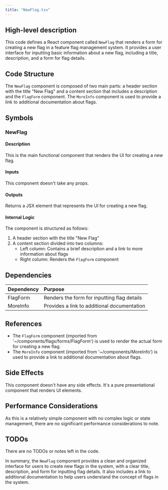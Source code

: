```yaml
---
title: "NewFlag.tsx"
---
```


## High-level description
This code defines a React component called `NewFlag` that renders a form for creating a new flag in a feature flag management system. It provides a user interface for inputting basic information about a new flag, including a title, description, and a form for flag details.

## Code Structure
The `NewFlag` component is composed of two main parts: a header section with the title "New Flag" and a content section that includes a description and the `FlagForm` component. The `MoreInfo` component is used to provide a link to additional documentation about flags.

## Symbols

### NewFlag
#### Description
This is the main functional component that renders the UI for creating a new flag.

#### Inputs
This component doesn't take any props.

#### Outputs
Returns a JSX element that represents the UI for creating a new flag.

#### Internal Logic
The component is structured as follows:
1. A header section with the title "New Flag"
2. A content section divided into two columns:
   - Left column: Contains a brief description and a link to more information about flags
   - Right column: Renders the `FlagForm` component

## Dependencies
| Dependency | Purpose |
|:-----------|:--------|
| FlagForm | Renders the form for inputting flag details |
| MoreInfo | Provides a link to additional documentation |

## References
- The `FlagForm` component (imported from '~/components/flags/forms/FlagForm') is used to render the actual form for creating a new flag.
- The `MoreInfo` component (imported from '~/components/MoreInfo') is used to provide a link to additional documentation about flags.

## Side Effects
This component doesn't have any side effects. It's a pure presentational component that renders UI elements.

## Performance Considerations
As this is a relatively simple component with no complex logic or state management, there are no significant performance considerations to note.

## TODOs
There are no TODOs or notes left in the code.

In summary, the `NewFlag` component provides a clean and organized interface for users to create new flags in the system, with a clear title, description, and form for inputting flag details. It also includes a link to additional documentation to help users understand the concept of flags in the system.